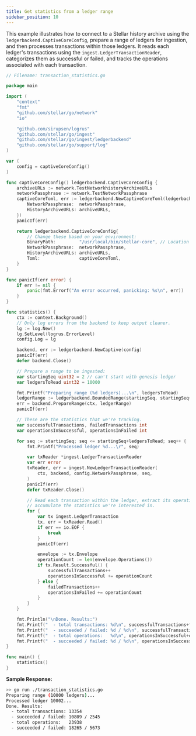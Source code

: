```yaml
---
title: Get statistics from a ledger range
sidebar_position: 10
---
```


This example illustrates how to connect to a Stellar history archive using the `ledgerbackend.CaptiveCoreConfig`, prepare a range of ledgers for ingestion, and then processes transactions within those ledgers. It reads each ledger's transactions using the `ingest.LedgerTransactionReader`, categorizes them as successful or failed, and tracks the operations associated with each transaction.

<CodeExample>

```go
// Filename: transaction_statistics.go

package main

import (
	"context"
	"fmt"
	"github.com/stellar/go/network"
	"io"

	"github.com/sirupsen/logrus"
	"github.com/stellar/go/ingest"
	"github.com/stellar/go/ingest/ledgerbackend"
	"github.com/stellar/go/support/log"
)

var (
	config = captiveCoreConfig()
)

func captiveCoreConfig() ledgerbackend.CaptiveCoreConfig {
	archiveURLs := network.TestNetworkhistoryArchiveURLs
	networkPassphrase := network.TestNetworkPassphrase
	captiveCoreToml, err := ledgerbackend.NewCaptiveCoreToml(ledgerbackend.CaptiveCoreTomlParams{
		NetworkPassphrase:  networkPassphrase,
		HistoryArchiveURLs: archiveURLs,
	})
	panicIf(err)

	return ledgerbackend.CaptiveCoreConfig{
		// Change these based on your environment:
		BinaryPath:         "/usr/local/bin/stellar-core", // Location of stellar-core binary compiled for your platform
		NetworkPassphrase:  networkPassphrase,
		HistoryArchiveURLs: archiveURLs,
		Toml:               captiveCoreToml,
	}
}

func panicIf(err error) {
	if err != nil {
		panic(fmt.Errorf("An error occurred, panicking: %s\n", err))
	}
}

func statistics() {
	ctx := context.Background()
	// Only log errors from the backend to keep output cleaner.
	lg := log.New()
	lg.SetLevel(logrus.ErrorLevel)
	config.Log = lg

	backend, err := ledgerbackend.NewCaptive(config)
	panicIf(err)
	defer backend.Close()

	// Prepare a range to be ingested:
	var startingSeq uint32 = 2 // can't start with genesis ledger
	var ledgersToRead uint32 = 10000

	fmt.Printf("Preparing range (%d ledgers)...\n", ledgersToRead)
	ledgerRange := ledgerbackend.BoundedRange(startingSeq, startingSeq+ledgersToRead)
	err = backend.PrepareRange(ctx, ledgerRange)
	panicIf(err)

	// These are the statistics that we're tracking.
	var successfulTransactions, failedTransactions int
	var operationsInSuccessful, operationsInFailed int

	for seq := startingSeq; seq <= startingSeq+ledgersToRead; seq++ {
		fmt.Printf("Processed ledger %d...\r", seq)

		var txReader *ingest.LedgerTransactionReader
		var err error
		txReader, err = ingest.NewLedgerTransactionReader(
			ctx, backend, config.NetworkPassphrase, seq,
		)
		panicIf(err)
		defer txReader.Close()

		// Read each transaction within the ledger, extract its operations, and
		// accumulate the statistics we're interested in.
		for {
			var tx ingest.LedgerTransaction
			tx, err = txReader.Read()
			if err == io.EOF {
				break
			}
			panicIf(err)

			envelope := tx.Envelope
			operationCount := len(envelope.Operations())
			if tx.Result.Successful() {
				successfulTransactions++
				operationsInSuccessful += operationCount
			} else {
				failedTransactions++
				operationsInFailed += operationCount
			}
		}
	}

	fmt.Println("\nDone. Results:")
	fmt.Printf("  - total transactions: %d\n", successfulTransactions+failedTransactions)
	fmt.Printf("  - succeeded / failed: %d / %d\n", successfulTransactions, failedTransactions)
	fmt.Printf("  - total operations:   %d\n", operationsInSuccessful+operationsInFailed)
	fmt.Printf("  - succeeded / failed: %d / %d\n", operationsInSuccessful, operationsInFailed)
}

func main() {
	statistics()
}

```

</CodeExample>

**Sample Response:**

```bash
>> go run ./transaction_statistics.go
Preparing range (10000 ledgers)...
Processed ledger 10002...
Done. Results:
  - total transactions: 13354
  - succeeded / failed: 10809 / 2545
  - total operations:   23938
  - succeeded / failed: 18265 / 5673
```
